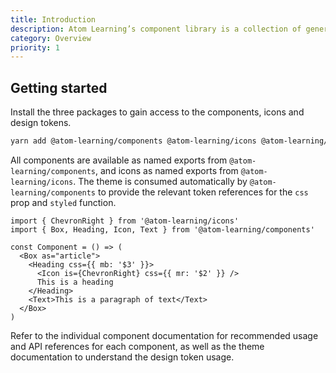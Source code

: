 ```yaml
---
title: Introduction
description: Atom Learning’s component library is a collection of generic React components built using stitches, including components that cover layout, content, data collection, media and a host of other UI concerns
category: Overview
priority: 1
---
```


## Getting started

Install the three packages to gain access to the components, icons and design tokens.

```bash
yarn add @atom-learning/components @atom-learning/icons @atom-learning/theme
```

All components are available as named exports from `@atom-learning/components`, and icons as named exports from `@atom-learning/icons`. The theme is consumed automatically by `@atom-learning/components` to provide the relevant token references for the `css` prop and `styled` function.

```tsx
import { ChevronRight } from '@atom-learning/icons'
import { Box, Heading, Icon, Text } from '@atom-learning/components'

const Component = () => (
  <Box as="article">
    <Heading css={{ mb: '$3' }}>
      <Icon is={ChevronRight} css={{ mr: '$2' }} />
      This is a heading
    </Heading>
    <Text>This is a paragraph of text</Text>
  </Box>
)
```

Refer to the individual component documentation for recommended usage and API references for each component, as well as the theme documentation to understand the design token usage.
